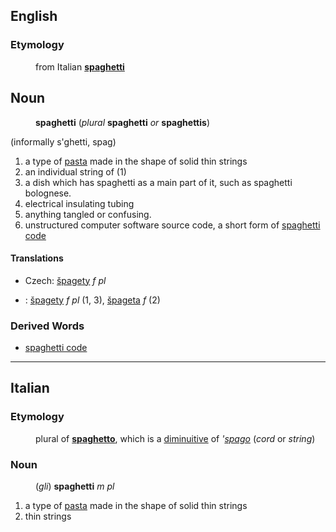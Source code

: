 ==English==
===Etymology===
:from Italian '''[[spaghetti#Italian|spaghetti]]'''
==Noun==
:'''spaghetti''' (''plural'' '''spaghetti''' ''or'' '''spaghettis''')
(informally s'ghetti, spag)
# a type of [[pasta]] made in the shape of solid thin strings
# an individual string of (1)
# a dish which has spaghetti as a main part of it, such as spaghetti bolognese.
# electrical insulating tubing
# anything tangled or confusing.
# unstructured computer software source code, a short form of [[spaghetti code]]
====Translations====
*Czech: [[špagety]]  ''f pl''
*{{sk}}: [[špagety#Slovak|špagety]] ''f pl'' (1, 3), [[špageta#Slovak|špageta]] ''f'' (2)

===Derived Words===
* [[spaghetti code]]
----

==Italian==
===Etymology===
:plural of '''[[spaghetto]]''', which is a [[diminuitive]] of '''[[spago]]'' (''cord'' or ''string'')
===Noun===
:(''gli'') '''spaghetti''' ''m pl''
# a type of [[pasta]] made in the shape of solid thin strings
# thin strings